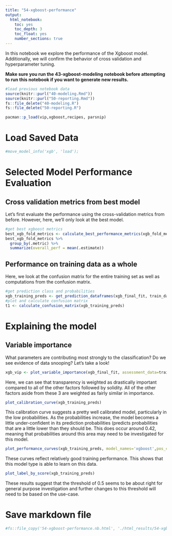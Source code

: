 ```yaml
---
title: "54-xgboost-performance"
output:
  html_notebook:
    toc: yes
    toc_depth: 3
    toc_float: yes
    number_sections: true
---
```



In this notebook we explore the performance of the Xgboost model. Additionally, we will confirm the behavior of cross validation and hyperparameter tuning. 

**Make sure you run the 43-xgboost-modeling notebook before attempting to run this notebook if you want to generate new results.**

```r
#load previous notebook data
source(knitr::purl("40-modeling.Rmd"))
source(knitr::purl("50-reporting.Rmd"))
fs::file_delete("40-modeling.R")
fs::file_delete("50-reporting.R")

pacman::p_load(vip,xgboost,recipes, parsnip)
```

# Load Saved Data
```r
#move_model_info('xgb', 'load');
```

# Selected Model Performance Evaluation
## Cross validation metrics from best model
Let's first evaluate the performance using the cross-validation metrics from before.  However, here, we'll only look at the best model.
```r
#get best xgboost metrics
best_xgb_fold_metrics <- calculate_best_performance_metrics(xgb_fold_metrics, best_xgb_params)
best_xgb_fold_metrics %>%
  group_by(.metric) %>% 
  summarize(overall_perf = mean(.estimate))
```

## Performance on training data as a whole
Here, we look at the confusion matrix for the entire training set as well as computations from the confusion matrix.
```r
#get prediction class and probabilities
xgb_training_preds <- get_prediction_dataframes(xgb_final_fit, train_data)
#plot and calculate confusion matrix
t1 <- calculate_confusion_matrix(xgb_training_preds)
```

# Explaining the model
## Variable importance
What parameters are contributing most strongly to the classification?  Do we see evidence of data snooping?  Let's take a look!

```r
xgb_vip <- plot_variable_importance(xgb_final_fit, assessment_data=train_data, mdl_name = 'xgb', positive_class='exp')
```

Here, we can see that transparency is weighted as drastically important compared to all of the other factors followed by solidity. All of the other factors aside from these 3 are weighted as fairly similar in importance.

```r
plot_calibration_curve(xgb_training_preds)
```
This calibration curve suggests a pretty well calibrated model, particularly in the low probabilities.  As the probabilities increase, the model becomes a little under-confident in its prediction probabilities (predicts probabilities that are a little lower than they should be.  This does occur around 0.42, meaning that probabilities around this area may need to be investigated for this model.

```r
plot_performance_curves(xgb_training_preds, model_names='xgboost',pos_class='exp')
```
These curves reflect relatively good training performance.  This shows that this model type is able to learn on this data.

```r
plot_label_by_score(xgb_training_preds)
```
These results suggest that the threshold of 0.5 seems to be about right for general purpose investigation and further changes to this threshold will need to be based on the use-case.

# Save markdown file
```r
#fs::file_copy('54-xgboost-performance.nb.html', './html_results/54-xgboost-performance.nb.html', overwrite=TRUE)
```
